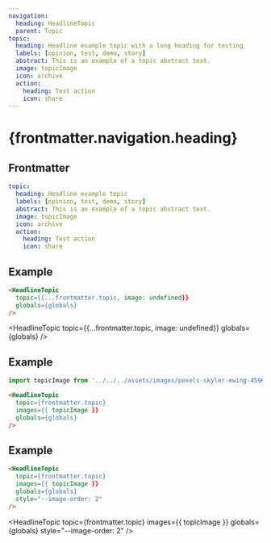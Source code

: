 ```yaml
---
navigation:
  heading: HeadlineTopic
  parent: Topic
topic:
  heading: Headline example topic with a long heading for testing
  labels: [opinion, test, demo, story]
  abstract: This is an example of a topic abstract text.
  image: topicImage
  icon: archive
  action:
    heading: Test action
    icon: share
---
```


# {frontmatter.navigation.heading}
## Frontmatter
```yaml
topic:
  heading: Headline example topic
  labels: [opinion, test, demo, story]
  abstract: This is an example of a topic abstract text.
  image: topicImage
  icon: archive
  action:
    heading: Test action
    icon: share
```

## Example
```html
<HeadlineTopic
  topic={{...frontmatter.topic, image: undefined}}
  globals={globals}
/>
```
<HeadlineTopic
  topic={{...frontmatter.topic, image: undefined}}
  globals={globals}
/>

## Example
```js
import topicImage from '../../../assets/images/pexels-skyler-ewing-4596712.jpg'
```
```html
<HeadlineTopic
  topic={frontmatter.topic}
  images={{ topicImage }}
  globals={globals}
/>
```
<div class="container-full">
  <HeadlineTopic
    topic={frontmatter.topic}
    images={{ topicImage }}
    globals={globals}
  />
</div>

## Example
```html
<HeadlineTopic
  topic={frontmatter.topic}
  images={{ topicImage }}
  globals={globals}
  style="--image-order: 2"
/>
```
<HeadlineTopic
  topic={frontmatter.topic}
  images={{ topicImage }}
  globals={globals}
  style="--image-order: 2"
/>

